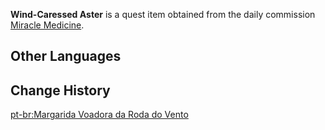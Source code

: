 {{Item Infobox
|id           = 100456
|image        = Item Windwheel Aster.png
|type         = Quest Items
|description  = A Windwheel Aster that's been through the gentle caress of an Anemo Slime. Although its appearance hasn't changed, faint puffs of air seem to escape between your fingers as you hold it in your hand.
|source1      = Obtained during part three of [[Miracle Medicine]]
|related_type = Variant
|related_item = Windwheel Aster
}}
'''Wind-Caressed Aster''' is a quest item obtained from the daily commission [[Miracle Medicine]].

==Other Languages==
{{Other Languages
|en      = Wind-Caressed Aster
|zhs     = 被风史莱姆吹拂过的风车菊
|zhs_rm  = Bèi Fēng-Shǐláimǔ Chuìfú Guò de Fēngchējú
|zht     = 被風史萊姆吹拂過的風車菊
|zht_rm  = Bèi Fēng-Shǐláimǔ Chuìfú Guò de Fēngchējú
|zh_tl   = Windwheel Aster Caressed by an Anemo Slime
|ja      = 風スライムに吹かれた風車アスター
|ja_rm   = Kaze Suraimu ni Fukareta Fuusha Asutaa
|ja_tl   = Windwheel Aster Blown by an Anemo Slime
|ko      = 바람 슬라임에 흩날리던 풍차 국화
|ko_rm   = Baram Seullaime Heunnallideon Pungcha Gukhwa
|ko_tl   = Windwheel Chrysanthemum Blown by a Wind Slime
|es      = Margarita voladora aventada por un Slime Anemo
|es_tl   = 
|fr      = Chrysanthème à aubes emporté dans les airs par un Anémoblob
|fr_tl   = Windwheel Aster Carried in the Air by an Anemo Slime
|ru      = Ветряная астра, овеянная Анемо слаймом
|ru_tl   = 
|th      = Windwheel Aster ที่เคยถูก Anemo Slime พัดปลิว
|th_rm   = 
|th_tl   = 
|vi      = Cúc cánh quạt bị Slime Phong thổi bay
|vi_tl   = 
|de      = Von einem Anemo-Schleim beflügelte Windmühlenaster
|de_tl   = From an Anemo Slime Inspired Windmill Aster
|id      = Windwheel Aster yang Ditiup Anemo Slime
|id_tl   = Windwheel Aster Blown by Anemo Slime
|pt      = Margarida Voadora da Roda do Vento
|pt_tl   = 
|tr      = Rüzgarın Okşadığı Rüzgargülü
|tr_tl   = 
|it      = Asteria del vento fluttuante
|it_tl   = Aster of the Floating Wind
}}

==Change History==
{{Change History|1.0}}
[[pt-br:Margarida Voadora da Roda do Vento]]